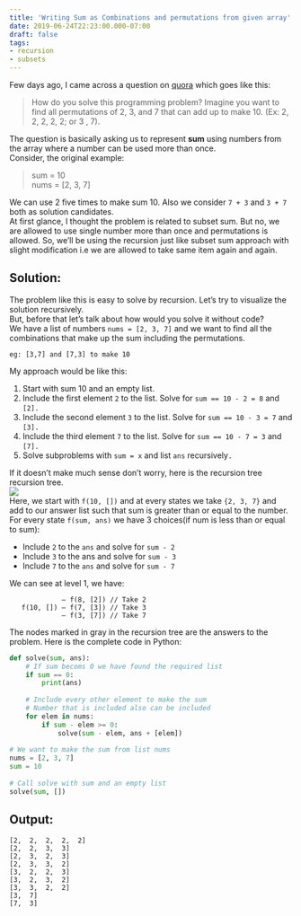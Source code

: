 ```yaml
---
title: 'Writing Sum as Combinations and permutations from given array'
date: 2019-06-24T22:23:00.000-07:00
draft: false
tags:
- recursion
- subsets
---
```


Few days ago, I came across a question on [quora](https://www.quora.com/How-do-you-solve-this-programming-problem-Imagine-you-want-to-find-all-permutations-of-2-3-and-7-that-can-add-up-to-make-10-Ex-2-2-2-2-2-or-3-7) which goes like this:

> How do you solve this programming problem? Imagine you want to find all permutations of 2, 3, and 7 that can add up to make 10. (Ex: 2, 2, 2, 2, 2; or 3 , 7).

The question is basically asking us to represent **sum** using numbers from the array where a number can be used more than once.  
Consider, the original example:

> sum = 10  
> nums = \[2, 3, 7\]

We can use 2 five times to make sum 10. Also we consider `7 + 3` and `3 + 7` both as solution candidates.  
At first glance, I thought the problem is related to subset sum. But no, we are allowed to use single number more than once and permutations is allowed. So, we’ll be using the recursion just like subset sum approach with slight modification i.e we are allowed to take same item again and again.

[](https://www.blogger.com/null)Solution:
-----------------------------------------

The problem like this is easy to solve by recursion. Let’s try to visualize the solution recursively.  
But, before that let’s talk about how would you solve it without code?  
We have a list of numbers `nums = [2, 3, 7]` and we want to find all the combinations that make up the sum including the permutations.
```
eg: [3,7] and [7,3] to make 10 
```
My approach would be like this:

1.  Start with sum 10 and an empty list.
2.  Include the first element `2` to the list. Solve for `sum == 10 - 2 = 8` and `[2].`
3.  Include the second element `3` to the list. Solve for `sum == 10 - 3 = 7` and `[3].`
4.  Include the third element `7` to the list. Solve for `sum == 10 - 7 = 3` and `[7].`
5.  Solve subproblems with `sum = x` and list `ans` recursively`.`

If it doesn’t make much sense don’t worry, here is the recursion tree recursion tree.  
[![](https://blogger.googleusercontent.com/img/b/R29vZ2xl/AVvXsEjimOky8ZWqjc1yxBUlpIXEfTMTHeYdSBbJO9iNwc2m689m0qyLFiB7k71iFcip2NaYhLL_dVPpeVs_C_WNSAgjM0StiBQFjDKFU7rJrboyt1fJY7Ov8x1AaJsZyxz7svJBR7DgS3HYi18/s1600/writing+sum+as+permutation+and+comb.png)](https://blogger.googleusercontent.com/img/b/R29vZ2xl/AVvXsEjimOky8ZWqjc1yxBUlpIXEfTMTHeYdSBbJO9iNwc2m689m0qyLFiB7k71iFcip2NaYhLL_dVPpeVs_C_WNSAgjM0StiBQFjDKFU7rJrboyt1fJY7Ov8x1AaJsZyxz7svJBR7DgS3HYi18/s1600/writing+sum+as+permutation+and+comb.png)  
Here, we start with `f(10, [])` and at every states we take `{2, 3, 7}` and add to our answer list such that sum is greater than or equal to the number.  
For every state `f(sum, ans)` we have 3 choices(if num is less than or equal to sum):

*   Include `2` to the `ans` and solve for `sum - 2`
*   Include `3` to the ans and solve for `sum - 3`
*   Include `7` to the `ans` and solve for `sum - 7`

We can see at level 1, we have:
```
             — f(8, [2]) // Take 2
   f(10, []) — f(7, [3]) // Take 3
             — f(3, [7]) // Take 7

```
The nodes marked in gray in the recursion tree are the answers to the problem.
Here is the complete code in Python:
```py
def solve(sum, ans):
    # If sum becoms 0 we have found the required list
    if sum == 0:
        print(ans)
    
    # Include every other element to make the sum
    # Number that is included also can be included
    for elem in nums:
        if sum - elem >= 0:
            solve(sum - elem, ans + [elem])
 
# We want to make the sum from list nums
nums = [2, 3, 7]
sum = 10
 
# Call solve with sum and an empty list 
solve(sum, []) 
```

[](https://www.blogger.com/null)Output:
---------------------------------------

```
[2,  2,  2,  2,  2]
[2,  2,  3,  3]
[2,  3,  2,  3]
[2,  3,  3,  2]
[3,  2,  2,  3]
[3,  2,  3,  2]
[3,  3,  2,  2]
[3,  7]
[7,  3] 
```